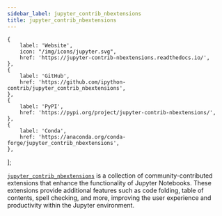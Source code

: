 ```yaml
---
sidebar_label: jupyter_contrib_nbextensions
title: jupyter_contrib_nbextensions
---
```



    {
        label: 'Website',
        icon: "/img/icons/jupyter.svg",
        href: 'https://jupyter-contrib-nbextensions.readthedocs.io/',
    },
    {
        label: 'GitHub',
        href: 'https://github.com/ipython-contrib/jupyter_contrib_nbextensions',
    },
    {
        label: 'PyPI',
        href: 'https://pypi.org/project/jupyter-contrib-nbextensions/',
    },
    {
        label: 'Conda',
        href: 'https://anaconda.org/conda-forge/jupyter_contrib_nbextensions',
    },
];

<ToolTags toolName="jupyter_contrib_nbextensions" />

<ToolLinks links={links} />

[`jupyter_contrib_nbextensions`](https://jupyter-contrib-nbextensions.readthedocs.io/) is a collection of community-contributed extensions that enhance the functionality of Jupyter Notebooks. These extensions provide additional features such as code folding, table of contents, spell checking, and more, improving the user experience and productivity within the Jupyter environment.
